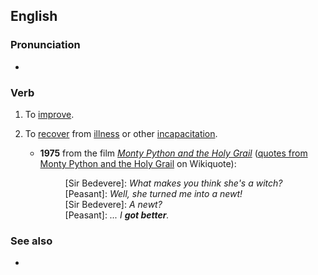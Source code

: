 ==English==
{{rfd|en|section=get well, get better}}

===Pronunciation===
* {{audio|en|en-au-get better.ogg|Audio (AU)}}

===Verb===
{{en-verb|get<,,got,got[UK]:gotten[US]> better}}

# {{lb|en|intransitive|literally}} To [[improve]].
# {{lb|en|intransitive|idiomatic}} To [[recover]] from [[illness]] or other [[incapacitation]].
#* '''1975''' from the film ''[[w:Monty Python and the Holy Grail|Monty Python and the Holy Grail]]'' ([[wikiquote:en:Monty Python and the Holy Grail#Dialogue|quotes from Monty Python and the Holy Grail]] on Wikiquote):
#*: [Sir Bedevere]: ''What makes you think she's a witch?''
#*: [Peasant]: ''Well, she turned me into a newt!''
#*: [Sir Bedevere]: ''A newt?''
#*: [Peasant]: ''... I '''got better'''.''

===See also===
* {{l|en|get the better of}}